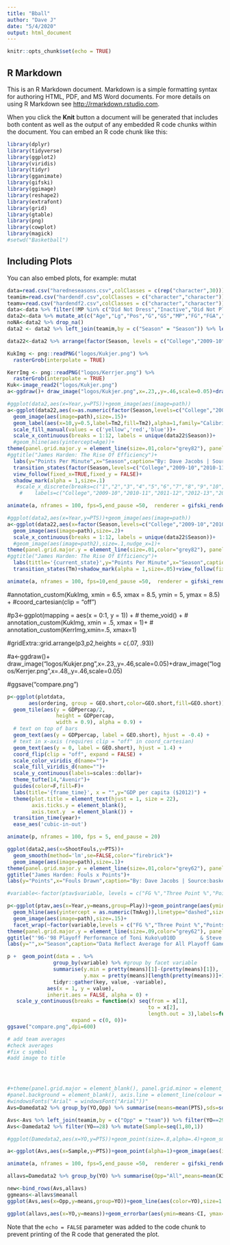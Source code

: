 ```yaml
---
title: "Bball"
author: "Dave J"
date: "5/4/2020"
output: html_document
---
```


```r
knitr::opts_chunk$set(echo = TRUE)
```

## R Markdown

This is an R Markdown document. Markdown is a simple formatting syntax for authoring HTML, PDF, and MS Word documents. For more details on using R Markdown see <http://rmarkdown.rstudio.com>.

When you click the **Knit** button a document will be generated that includes both content as well as the output of any embedded R code chunks within the document. You can embed an R code chunk like this:

```r
library(dplyr)
library(tidyverse)
library(ggplot2)
library(viridis)
library(tidyr)
library(gganimate)
library(gifski)
library(ggimage)
library(reshape2)
library(extrafont)
library(grid)
library(gtable)
library(png)
library(cowplot)
library(magick)
#setwd("Basketball")
```

## Including Plots

You can also embed plots, for example:
mutat
```r
data=read.csv("haredneseasons.csv",colClasses = c(rep("character",30)))
teamim=read.csv("hardendf.csv",colClasses = c("character","character"))
teamv=read.csv("hardendf2.csv",colClasses = c("character","character"))
data<-data %>% filter(!MP %in% c("Did Not Dress","Inactive","Did Not Play","Not With Team"))
data2<-data %>% mutate_at(c("Age","Lg","Pos","G","GS","MP","FG","FGA","FG.","X3P","X3PA","X3P.","X2P","X2PA","X2P.","eFG.","FT","FTA","FT.","ORB","DRB","TRB","AST","STL","BLK","TOV","PF","PTS","X3PArate","Corner.3PA","ShootFouls","And1"),as.numeric)# %>% mutate(Year= case_when(Year == "1998" ~ "1997-98", Year == "1997" ~ "1996-97", Year == "1996" ~ "1995-96"))
noNA<-data2 %>% drop_na()
data2 <- data2 %>% left_join(teamim,by = c("Season" = "Season")) %>% left_join(teamv,by = c("Season"="Season"))

```



```r
data22<-data2 %>% arrange(factor(Season, levels = c("College","2009-10","2010-11","2011-12","2012-13","2013-14","2014-15","2015-16","2016-17","2017-18","2018-19","2019-20"))) %>% mutate(PPM=PTS/MP) %>% mutate(Tm2=paste("Team:",Tm))
```


```r
KukImg <- png::readPNG("logos/Kukjer.png") %>%
  rasterGrob(interpolate = TRUE)

KerrImg <- png::readPNG("logos/Kerrjer.png") %>%
  rasterGrob(interpolate = TRUE)
Kuk<-image_read2("logos/Kukjer.png")
a<-ggdraw()+ draw_image("logos/Kukjer.png",x=.23,,y=.46,scale=0.05)+draw_image("logos/Kerrjer.png",x=.48,,y=.46,scale=0.05)

```


```r


#ggplot(data2,aes(x=Year,y=PTS))+geom_image(aes(image=path))
a<-ggplot(data22,aes(x=as.numeric(factor(Season,levels=c("College","2009-10","2010-11","2011-12","2012-13","2013-14","2014-15","2015-16","2016-17","2017-18","2018-19","2019-20"))),y=PPM))+ 
  geom_image(aes(image=path),size=.15)+
  geom_label(aes(x=10,y=0.5,label=Tm2,fill=Tm2),alpha=1,family="Calibri",size=8)+
  scale_fill_manual(values = c('yellow','red','blue'))+
  scale_x_continuous(breaks = 1:12, labels = unique(data22$Season))+
  #geom_hline(aes(yintercept=Age))+
theme(panel.grid.major.y = element_line(size=.01,color="grey82"), panel.grid.major.x = element_blank(),panel.grid.minor.y = element_line(size=.01,color="grey82"),panel.grid.minor.x = element_line(size=.01,color="grey92"),panel.background = element_rect(fill="whitesmoke"),plot.background = element_rect(fill="grey92"), axis.line = element_line(colour = "black",size=.4),axis.ticks=element_line(size=.4),legend.key=element_blank(),axis.text.x=element_text(angle=45,hjust=1,size=8,family="Calibri"),axis.text.y=element_text(size=8,family="Calibri"),axis.title=element_text(family="Calibri"),strip.background =element_rect(fill="whitesmoke"),strip.text=element_text(family="Calibri",face="bold",vjust=-1,color="grey20"),plot.caption = element_text(size=6,face="italic",family="Calibri"),axis.title.x = element_text(family="Calibri",face="bold",size=10),axis.title.y = element_text(family="Calibri",face="bold",size=12),plot.title = element_text(family="Calibri",size=18,face="bold",hjust=0.5,vjust=-.3),legend.position="None",axis.line.x = element_line(colour = "black"),aspect.ratio = 1)+
#ggtitle("James Harden: The Rise Of Efficiency")+
  labs(y="Points Per Minute",x="Season",caption="By: Dave Jacobs | Source:basketball-reference.com")+
  transition_states(factor(Season,levels=c("College","2009-10","2010-11","2011-12","2012-13","2013-14","2014-15","2015-16","2016-17","2017-18","2018-19","2019-20")))+
  view_follow(fixed_x=TRUE,fixed_y = FALSE)+
  shadow_mark(alpha = 1,size=.1)
   #scale_x_discrete(breaks=c("1","2","3","4","5","6","7","8","9","10","11","12"),
    #    labels=c("College","2009-10","2010-11","2011-12","2012-13","2013-14","2014-15","2015-16","2016-17","2017-18","2018-19","2019-20"))

animate(a, nframes = 100, fps=5,end_pause =50,  renderer = gifski_renderer("giannis.gif"))
```
```r


#ggplot(data2,aes(x=Year,y=PTS))+geom_image(aes(image=path))
a<-ggplot(data22,aes(x=factor(Season,levels=c("College","2009-10","2010-11","2011-12","2012-13","2013-14","2014-15","2015-16","2016-17","2017-18","2018-19","2019-20")),y=PPM))+ 
  geom_image(aes(image=path),size=.2)+
  scale_x_continuous(breaks = 1:12, labels = unique(data22$Season))+
  #geom_image(aes(image=path2),size=.1,nudge_x=1)+
theme(panel.grid.major.y = element_line(size=.01,color="grey82"), panel.grid.major.x = element_blank(),panel.grid.minor.y = element_line(size=.01,color="grey82"),panel.grid.minor.x = element_line(size=.01,color="grey92"),panel.background = element_rect(fill="whitesmoke"),plot.background = element_rect(fill="grey92"), axis.line = element_line(colour = "black",size=.4),axis.ticks=element_line(size=.4),legend.key=element_blank(),axis.text.x=element_text(angle=45,hjust=1,size=8,family="Calibri"),axis.text.y=element_text(size=8,family="Calibri"),axis.title=element_text(family="Calibri"),strip.background =element_rect(fill="whitesmoke"),strip.text=element_text(family="Calibri",face="bold",vjust=-1,color="grey20"),plot.caption = element_text(size=6,face="italic",family="Calibri"),axis.title.x = element_text(family="Calibri",face="bold",size=10),axis.title.y = element_text(family="Calibri",face="bold",size=12),plot.title = element_text(family="Calibri",size=18,face="bold",hjust=0.5,vjust=-.3),legend.position="None",axis.line.x = element_line(colour = "black"),aspect.ratio = 1)+
#ggtitle("James Harden: The Rise Of Efficiency")+
  labs(tittle='{current_state}',y="Points Per Minute",x="Season",caption="By: Dave Jacobs | Source:basketball-reference.com")+
  transition_states(Tm)+shadow_mark(alpha = 1,size=.05)+view_follow(fixed_x=TRUE,fixed_y = FALSE)

animate(a, nframes = 100, fps=10,end_pause =50,  renderer = gifski_renderer("giannis.gif"))
```

   #annotation_custom(KukImg, xmin = 6.5, xmax = 8.5, ymin = 5, ymax = 8.5) +
  #coord_cartesian(clip = "off")


#p3<-ggplot(mapping = aes(x = 0:1, y = 1)) +
#  theme_void() +
#  annotation_custom(KukImg, xmin = .5, xmax = 1)+
#  annotation_custom(KerrImg,xmin=.5, xmax=1)

#gridExtra::grid.arrange(p3,p2,heights = c(.07, .93))

#a<-ggdraw()+ draw_image("logos/Kukjer.png",x=.23,,y=.46,scale=0.05)+draw_image("logos/Kerrjer.png",x=.48,,y=.46,scale=0.05)

#ggsave("compare.png")

```r
p<-ggplot(plotdata,
       aes(ordering, group = GEO.short,color=GEO.short,fill=GEO.short)) +
  geom_tile(aes(y = GDPpercap/2, 
                height = GDPpercap,
                width = 0.9), alpha = 0.9) +
  # text on top of bars
  geom_text(aes(y = GDPpercap, label = GEO.short), hjust = -0.4) +
  # text in x-axis (requires clip = "off" in coord_cartesian)
  geom_text(aes(y = 0, label = GEO.short), hjust = 1.4) +
  coord_flip(clip = "off", expand = FALSE) +
  scale_color_viridis_d(name="")+
  scale_fill_viridis_d(name="")+
  scale_y_continuous(labels=scales::dollar)+
  theme_tufte(14,"Avenir")+
  guides(color=F,fill=F)+
  labs(title='{frame_time}', x = "",y="GDP per capita ($2012)") +
  theme(plot.title = element_text(hjust = 1, size = 22),
        axis.ticks.y = element_blank(),
        axis.text.y  = element_blank()) + 
  transition_time(year)+
  ease_aes('cubic-in-out')

animate(p, nframes = 100, fps = 5, end_pause = 20)
```

```r
ggplot(data2,aes(x=ShootFouls,y=PTS))+
  geom_smooth(method='lm',se=FALSE,color="firebrick")+
  geom_image(aes(image=path),size=.1)+
theme(panel.grid.major.y = element_line(size=.01,color="grey62"), panel.grid.major.x = element_blank(),panel.grid.minor.y = element_line(size=.01,color="grey62"),panel.grid.minor.x = element_line(size=.01,color="grey92"),panel.background = element_rect(fill="whitesmoke"),plot.background = element_rect(fill="grey92"), axis.line = element_line(colour = "black",size=.4),axis.ticks=element_line(size=.4),legend.key=element_blank(),axis.text.x=element_text(angle=45,hjust=1,size=8,family="Calibri"),axis.text.y=element_text(size=8,family="Calibri"),axis.title=element_text(family="Calibri"),strip.background =element_rect(fill="whitesmoke"),strip.text=element_text(family="Calibri",face="bold",vjust=-1,color="grey20"),plot.caption = element_text(size=6,face="italic",family="Calibri"),axis.title.x = element_text(family="Calibri",face="bold",size=12),axis.title.y = element_text(family="Calibri",face="bold",size=12),plot.title = element_text(family="Calibri",size=18,face="bold",hjust=-.3,vjust=-.3),legend.position="None",axis.line.x = element_line(colour = "black"),aspect.ratio = 1)+
ggtitle("James Harden: Fouls x Points")+
labs(y="Points",x="Fouls Drawn",caption="By: Dave Jacobs | Source:basketball-reference.com")
```

```r

#variable<-factor(ptav$variable, levels = c("FG %","Three Point %","Points","Rebounds","Assists","Steals","Blocks","Turnovers","Fouls","Game Score"))

p<-ggplot(ptav,aes(x=Year,y=means,group=Play))+geom_pointrange(aes(ymin=means-sems, ymax=means+sems,color=Play),lwd=0.5)+ scale_color_manual(values=c("black","red1"))+
  geom_hline(aes(yintercept = as.numeric(TmAvg)),linetype="dashed",size=1,color="grey20")+
  geom_image(aes(image=path),size=.15)+
  facet_wrap(~factor(variable,levels = c("FG %","Three Point %","Points","Rebounds","Assists","Steals","Blocks","Turnovers","Fouls","Box +/-") ),scales="free",ncol = 5)+
theme(panel.grid.major.y = element_line(size=.09,color="grey62"), panel.grid.major.x = element_blank(),panel.grid.minor.y = element_line(size=.09,color="grey62"),panel.grid.minor.x = element_line(size=.08,color="grey"),panel.background = element_rect(fill="whitesmoke"),plot.background = element_rect(fill="whitesmoke"), axis.line = element_line(colour = "black",size=.4),axis.ticks=element_line(size=.4),legend.key=element_blank(),axis.text.x=element_text(angle=45,hjust=1,size=8,family="Calibri"),axis.text.y=element_text(size=6,family="Calibri"),axis.title=element_text(family="Calibri"),strip.background =element_rect(fill="whitesmoke"),strip.text=element_text(family="Calibri",face="bold",vjust=-1,color="grey20"),plot.caption = element_text(size=6,face="italic",family="Calibri"),axis.title.x = element_text(face="bold",family="Calibri",size=12),plot.title = element_text(family="Calibri",size=18,face="bold",hjust=-.3,vjust=-.3),legend.position="None",axis.line.x = element_line(colour = "black"),aspect.ratio = 1)+
ggtitle("'96-'98 Playoff Performance of Toni Kuko\u010D        & Steve Kerr")+
labs(y="",x="Season",caption="Data Reflect Average for All Playoff Games, Error bars are SEM where applicable, Dashed Line= Team Average (All Seasons) \nBy: Dave Jacobs | Source:basketball-reference.com")

p +  geom_point(data = . %>% 
               group_by(variable) %>% #group by facet variable
               summarise(y.min = pretty(means)[1]-(pretty(means)[1]),
                         y.max = pretty(means)[length(pretty(means))]+1) %>%
               tidyr::gather(key, value, -variable),
             aes(x = 1, y = value),
             inherit.aes = FALSE, alpha = 0) +
   scale_y_continuous(breaks = function(x) seq(from = x[1], 
                                              to = x[2], 
                                              length.out = 3),labels=function(x) sprintf("%.0f", x), 
                     expand = c(0, 0))+
ggsave("compare.png",dpi=600)
```



```r



# add team averages
#check averages
#fix c symbol
#add image to title




#+theme(panel.grid.major = element_blank(), panel.grid.minor = element_blank(),
#panel.background = element_blank(), axis.line = element_line(colour = "black"),legend.key=element_blank(),axis.text=element_text(size=10))
#windowsFonts("Arial" = windowsFont("Arial"))"
Avs=Damedata2 %>% group_by(YO,Opp) %>% summarise(means=mean(PTS),sds=sd(PTS),ns=n(),sems=sd(PTS)/sqrt(n()),CI=sems*1.96)#summarise_all(list(Av=mean),na.rm=TRUE)

Avs<-Avs %>% left_join(teamim,by = c("Opp" = "team")) %>% filter(YO==29) %>% mutate(Sample=seq(1,20,1))
Avs<-Damedata2 %>% filter(YO==28) %>% mutate(Sample=seq(1,80,1))


```



```r
#ggplot(Damedata2,aes(x=YO,y=PTS))+geom_point(size=.8,alpha=.4)+geom_smooth()+theme_classic()+facet_wrap(~Opp)

a<-ggplot(Avs,aes(x=Sample,y=PTS))+geom_point(alpha=1)+geom_image(aes(image=path),size = 0.05)+geom_jitter()+theme_classic()+transition_time(Sample)+shadow_mark(alpha = 0.3, size = 0.05)

animate(a, nframes = 100, fps=5,end_pause =50,  renderer = gifski_renderer("giannis.gif"))

```


```r
allavs=Damedata2 %>% group_by(YO) %>% summarise(Opp="All",means=mean(X3PA),sds=sd(X3PA),ns=n(),sems=sd(X3PA)/sqrt(n()),CI=sems*1.96)

new<-bind_rows(Avs,allavs)
ggmeans<-allavs$meanall
ggplot(Avs,aes(x=Opp,y=means,group=YO))+geom_line(aes(color=YO),size=1.5)+geom_hline(yintercept=ggmeans, linetype="dashed", color = "red", size=1)+scale_color_viridis(option = "C")+theme_classic()#geom_errorbar(aes(ymin=means-CI, ymax=means+CI), width=.2,color="black")+

ggplot(allavs,aes(x=YO,y=means))+geom_errorbar(aes(ymin=means-CI, ymax=means+CI), width=.2,color="black")+geom_point(aes(color=means),size=8)+scale_color_viridis(option = "C")
```
Note that the `echo = FALSE` parameter was added to the code chunk to prevent printing of the R code that generated the plot.
